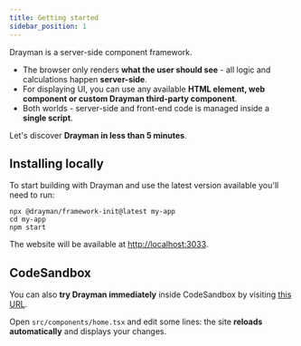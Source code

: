 ```yaml
---
title: Getting started
sidebar_position: 1
---
```


Drayman is a server-side component framework.

- The browser only renders **what the user should see** - all logic and calculations happen **server-side**.
- For displaying UI, you can use any available **HTML element, web component or custom Drayman third-party component**.
- Both worlds - server-side and front-end code is managed inside a **single script**.

Let's discover **Drayman in less than 5 minutes**.

<!-- Drayman is

## Prerequisites
These docs assume that you are familiar with such things as:
* [Node.js](https://nodejs.org/en/)
* [TypeScript](https://www.typescriptlang.org/)
* [JSX](https://reactjs.org/docs/jsx-in-depth.html) -->

## Installing locally

To start building with Drayman and use the latest version available you'll need to run:

```shell
npx @drayman/framework-init@latest my-app
cd my-app
npm start
```

The website will be available at [http://localhost:3033](http://localhost:3033).

## CodeSandbox

You can also **try Drayman immediately** inside CodeSandbox by visiting [this URL](https://codesandbox.io/p/sandbox/drayman-framework-v943ig?file=/src/components/home.tsx).

Open `src/components/home.tsx` and edit some lines: the site **reloads automatically** and displays your changes.
